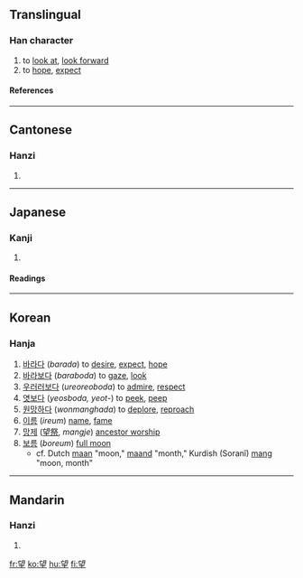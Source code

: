 {{see|朢}}

==Translingual==
===Han character===
{{Han char|rn=74|rad=月|as=07|sn=11|four=0710<sub>4</sub>|canj=卜月竹土 (YBHG), 卜月一土 (YBMG)}}
# to [[look at]], [[look forward]]
# to [[hope]], [[expect]]
====References====
{{Han ref|kx=0505.290|dkj=14368|dj=0884.230|hdz=32080.020|uh=671B|ud=26395|bh=B1E6|bd=45542}}

----
==Cantonese==
===Hanzi===
{{yue-hanzi|jyut=|y=mong6}}
# {{defn|Cantonese}}

----
==Japanese==
===Kanji===
{{ja-kanji|grade=4|rs=月07}}
# {{defn|Japanese}} 
====Readings====
{{ja-readings|on=[[ぼう]] (bō), [[もう]] (mō)|kun=[[のぞむ]] (nozomu), [[のぞみ]] (nozomi), [[もち]] (mochi)}}

----
==Korean==
===Hanja===
{{ko-hanja|hangeul=망|eumhun=|rv=mang|mr=mang|y=mang}}
# [[바라다]] (''barada'') to [[desire]], [[expect]], [[hope]]
# [[바라보다]] (''baraboda'') to [[gaze]], [[look]]
# [[우러러보다]] (''ureoreoboda'') to [[admire]], [[respect]]
# [[엿보다]] (''yeosboda, yeot-'') to [[peek]], [[peep]]
# [[원망하다]] (''wonmanghada'') to [[deplore]], [[reproach]]
# [[이름]] (''ireum'') [[name]], [[fame]]
# [[망제]] ([[望祭]], ''mangje'') [[ancestor worship]]
# [[보름]] (''boreum'') [[full moon]]
#* cf. Dutch [[maan]] "moon," [[maand]] "month," Kurdish (Soranî) [[mang]] "moon, month"  

----

==Mandarin==
===Hanzi===
{{cmn-hanzi|pin=[[wàng]] (wang4)|wg=wang<sup>4</sup>}}
# {{defn|Mandarin}}

[[fr:望]]
[[ko:望]]
[[hu:望]]
[[fi:望]]